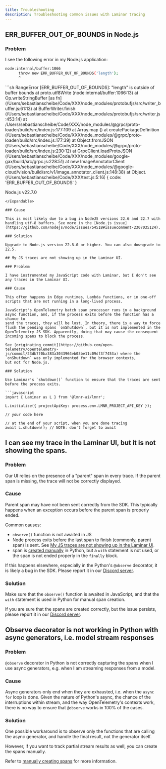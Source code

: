 ```yaml
---
title: Troubleshooting
description: Troubleshooting common issues with Laminar tracing
---
```


## ERR_BUFFER_OUT_OF_BOUNDS in Node.js

### Problem

I see the following error in my Node.js application:

```sh
node:internal/buffer:1066
      throw new ERR_BUFFER_OUT_OF_BOUNDS('length');
      ^
```
<Expandable title="full error trace">
```sh
RangeError [ERR_BUFFER_OUT_OF_BOUNDS]: "length" is outside of buffer bounds
    at proto.utf8Write (node:internal/buffer:1066:13)
    at Op.writeStringBuffer [as fn] (/Users/sebastianscheibe/Code/XXX/node_modules/protobufjs/src/writer_buffer.js:61:13)
    at BufferWriter.finish (/Users/sebastianscheibe/Code/XXX/node_modules/protobufjs/src/writer.js:453:14)
    at /Users/sebastianscheibe/Code/XXX/node_modules/@grpc/proto-loader/build/src/index.js:177:109
    at Array.map (<anonymous>)
    at createPackageDefinition (/Users/sebastianscheibe/Code/XXX/node_modules/@grpc/proto-loader/build/src/index.js:177:39)
    at Object.fromJSON (/Users/sebastianscheibe/Code/XXX/node_modules/@grpc/proto-loader/build/src/index.js:230:12)
    at GrpcClient.loadProtoJSON (/Users/sebastianscheibe/Code/XXX/node_modules/google-gax/build/src/grpc.js:228:51)
    at new ImageAnnotatorClient (/Users/sebastianscheibe/Code/XXX/node_modules/@google-cloud/vision/build/src/v1/image_annotator_client.js:148:38)
    at Object.<anonymous> (/Users/sebastianscheibe/Code/XXX/test.js:5:16) {
  code: 'ERR_BUFFER_OUT_OF_BOUNDS'
}

Node.js v22.7.0
```
</Expandable>

### Cause

This is most likely due to a bug in NodeJS versions 22.6 and 22.7 with
handling utf-8 buffers. See more in the [Node.js issue](https://github.com/nodejs/node/issues/54518#issuecomment-2307035124).

### Solution

Upgrade to Node.js version 22.8.0 or higher. You can also downgrade to 22.5.

## My JS traces are not showing up in the Laminar UI.

### Problem

I have instrumented my JavaScript code with Laminar, but I don't see any traces in the Laminar UI.

### Cause

This often happens in Edge runtimes, Lambda functions, or in one-off scripts that are not running in a long-lived process.

JavaScript's OpenTelemetry batch span processor runs in a background async function, and, if the process exits before the function has a chance to
send the traces, they will be lost. In theory, there is a way to force flush the pending spans `onShutdown`, but it is not implemented in the
OpenTelemetry JS SDK. Apparently, doing that may cause the consequent incoming spans to block the process.

See [originating commit](https://github.com/open-telemetry/opentelemetry-js/commit/23db7f0ba383a3043964eb03be11c09df3f7453a) where the `onShutdown` was only implemented for the browser contexts,
but not for Node.js.

### Solution

Use Laminar's `shutdown()` function to ensure that the traces are sent before the process exits.

```javascript
import { Laminar as L } from '@lmnr-ai/lmnr';

L.initialize({ projectApiKey: process.env.LMNR_PROJECT_API_KEY });

// your code here

// at the end of your script, when you are done tracing
await L.shutdown(); // NOTE: don't forget to await
```

## I can see my trace in the Laminar UI, but it is not showing the spans.

### Problem

Our UI relies on the presence of a "parent" span in every trace. If the parent span is missing, the trace will not be correctly displayed.

### Cause

Parent span may have not been sent correctly from the SDK.
This typically happens when an exception occurs before the parent span is properly ended.

Common causes:
- `observe()` function is not awaited in JS
- Node process exits before the last span to finish (commonly, parent span)
is sent. See [My JS traces are not showing up in the Laminar UI](#my-js-traces-are-not-showing-up-in-the-laminar-ui).
- span is [created manually](/tracing/introduction#manually-creating-spans) in Python, but a
`with` statement is not used, or the span is not ended properly in the `finally` block.

If this happens elsewhere, especially in the Python's `@observe` decorator, it is likely a bug in the SDK.
Please report it in our [Discord server](https://discord.gg/nNFUUDAKub).

### Solution

Make sure that the `observe()` function is awaited in JavaScript, and that the `with` statement is used in Python for manual span creation.

If you are sure that the spans are created correctly, but the issue persists, please report it in our [Discord server](https://discord.gg/nNFUUDAKub).

## Observe decorator is not working in Python with async generators, i.e. model stream responses

### Problem

`@observe` decorator in Python is not correctly capturing the spans when I use async generators, e.g. when I am streaming responses from a model.

### Cause

Async generators only end when they are exhausted, i.e. when the `async for` loop is done.
Given the nature of Python's async, the chance of the interruptions within stream, and the
way OpenTelemetry's contexts work, there is no way to ensure that `@observe` works in 100% of the cases.

### Solution

One possible workaround is to observe only the functions that are calling the async generator, 
and handle the final result, not the generator itself.

However, if you want to track partial stream results as well, you can create the spans manually.

Refer to [manually creating spans](/tracing/introduction#manually-creating-spans) for more information.

